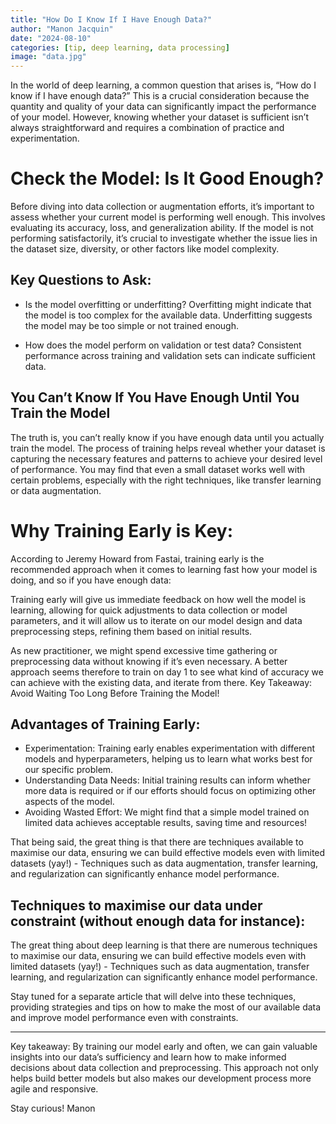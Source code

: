 ```yaml
---
title: "How Do I Know If I Have Enough Data?"
author: "Manon Jacquin"
date: "2024-08-10"
categories: [tip, deep learning, data processing]
image: "data.jpg"
---
```



In the world of deep learning, a common question that arises is, "How do I know if I have enough data?" This is a crucial consideration because the quantity and quality of your data can significantly impact the performance of your model. However, knowing whether your dataset is sufficient isn't always straightforward and requires a combination of practice and experimentation.

# Check the Model: Is It Good Enough?
Before diving into data collection or augmentation efforts, it's important to assess whether your current model is performing well enough. This involves evaluating its accuracy, loss, and generalization ability. If the model is not performing satisfactorily, it's crucial to investigate whether the issue lies in the dataset size, diversity, or other factors like model complexity.

## Key Questions to Ask:
- Is the model overfitting or underfitting?
Overfitting might indicate that the model is too complex for the available data.
Underfitting suggests the model may be too simple or not trained enough.

- How does the model perform on validation or test data?
Consistent performance across training and validation sets can indicate sufficient data.

## You Can't Know If You Have Enough Until You Train the Model
The truth is, you can't really know if you have enough data until you actually train the model.
The process of training helps reveal whether your dataset is capturing the necessary features and patterns to achieve your desired level of performance.
You may find that even a small dataset works well with certain problems, especially with the right techniques, like transfer learning or data augmentation.

# Why Training Early is Key:
According to Jeremy Howard from Fastai, training early is the recommended approach when it comes to learning fast how your model is doing, and so if you have enough data:

Training early will give us immediate feedback on how well the model is learning, allowing for quick adjustments to data collection or model parameters, and it will allow us to iterate on our model design and data preprocessing steps, refining them based on initial results.

As new practitioner, we might spend excessive time gathering or preprocessing data without knowing if it's even necessary. A better approach seems therefore to train on day 1 to see what kind of accuracy we can achieve with the existing data, and iterate from there.
Key Takeaway: Avoid Waiting Too Long Before Training the Model!

## Advantages of Training Early:
- Experimentation: Training early enables experimentation with different models and hyperparameters, helping us to learn what works best for our specific problem.
- Understanding Data Needs: Initial training results can inform whether more data is required or if our efforts should focus on optimizing other aspects of the model.
- Avoiding Wasted Effort: We might find that a simple model trained on limited data achieves acceptable results, saving time and resources!

That being said, the great thing is that there are techniques available to maximise our data, ensuring we can build effective models even with limited datasets (yay!) - Techniques such as data augmentation, transfer learning, and regularization can significantly enhance model performance.

## Techniques to maximise our data under constraint (without enough data for instance):
The great thing about deep learning is that there are numerous techniques to maximise our data, ensuring we can build effective models even with limited datasets (yay!) - Techniques such as data augmentation, transfer learning, and regularization can significantly enhance model performance.

Stay tuned for a separate article that will delve into these techniques, providing strategies and tips on how to make the most of our available data and improve model performance even with constraints.

----------------------------------------

Key takeaway: By training our model early and often, we can gain valuable insights into our data's sufficiency and learn how to make informed decisions about data collection and preprocessing. This approach not only helps build better models but also makes our development process more agile and responsive.

Stay curious!
Manon